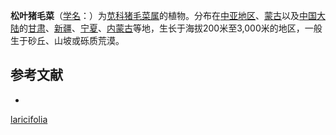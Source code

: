 {{Speciesbox
| name = 松叶猪毛菜
| status = 
| status_system = 
| image =
| genus = Salsola
| species =  laricifolia
| authority = Turcz. ex Litv.
}}

'''松叶猪毛菜'''（[[学名|学名]]：{{lang|la|''Salsola laricifolia''}}）为[[苋科|苋科]][[猪毛菜属|猪毛菜属]]的植物。分布在[[中亚地区|中亚地区]]、[[蒙古|蒙古]]以及[[中国大陆|中国大陆]]的[[甘肃|甘肃]]、[[新疆|新疆]]、[[宁夏|宁夏]]、[[内蒙古|内蒙古]]等地，生长于海拔200米至3,000米的地区，一般生于砂丘、山坡或砾质荒漠。

== 参考文献 ==
<div class="references-small">
* {{cite web| url =http://www.bioinfo.cn/db05/KmzwSpecies.php?action=view&id=2680| title =松叶猪毛菜| work =《中国高等植物数据库全库》| publisher =中国科学院微生物研究所| author =昆明植物研究所| accessdate =2009-02-23| deadurl =yes| archiveurl =https://web.archive.org/web/20160305030934/http://www.bioinfo.cn/db05/KmzwSpecies.php?action=view&id=2680| archivedate =2016-03-05}}
</div>
{{Taxonbar|from=Q11104273}}

{{DEFAULTSORT:Salsola laricifolia}}
[[Category:猪毛菜属|laricifolia]]


{{Amaranthaceae-stub}}